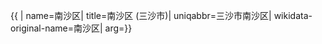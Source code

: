 {{ {{{1|PRC admin/showdata}}}|
name=南沙区|
title=南沙区 (三沙市)|
uniqabbr=三沙市南沙区|
wikidata-original-name=南沙区|
arg={{{arg|}}}}}